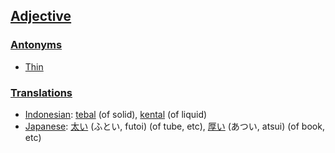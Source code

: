==[[Adjective]]==

===[[Antonym]]s===
*[[Thin]]

===[[Translation]]s===

*[[Indonesian]]: [[tebal]] (of solid), [[kental]] (of liquid)
*[[Japanese]]: [[太い]] (ふとい, futoi) (of tube, etc), [[厚い]] (あつい, atsui) (of book, etc)